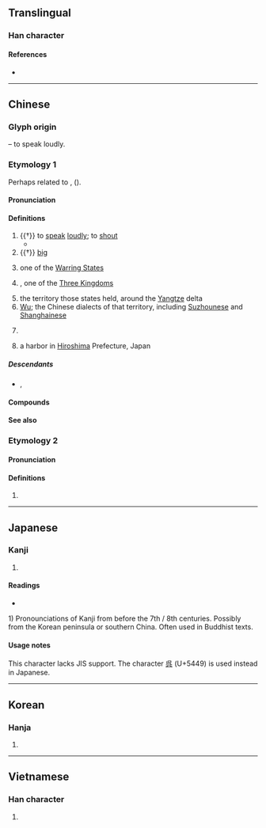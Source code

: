 {{also|吴|呉}}
{{character info/new}}
==Translingual==
{{Han simplified forms|吳|呉|吴}}

===Han character===
{{Han char|rn=30|rad=口|as=04|sn=7|four=26801|canj=RVNK|ids=⿺夨口}}

====References====
* {{Han ref|kx=0179.040|dkj=03365|dj=0396.150|hdz=10595.080|uh=5433|ud=21555|bh=A764|bd=42852}}

----

==Chinese==
{{zh-forms|s=吴|t2=吴|alt=呉,𠯵,㕦,𡗾,𡗿}}

===Glyph origin===
{{Han etyl}}
{{Han compound|口|夨|ls=ic|t1=mouth|t2=man with tilted head}} – to speak loudly.

===Etymology 1===
Perhaps related to {{cog|bo|ངར་སྐད||roar; shout}}, {{cog|bo|ང་རོ||roar; yell; shout}} ({{zh-ref|Schuessler, 2007}}).

====Pronunciation====
{{zh-pron
|m=wú
|m-s=
|c=ng4
|c-t=
|g=
|h=pfs=ǹg
|j=
|mb=ngû
|md=ngù
|mn=xm,qz,tp,kh,lk,sx,mg,hc:ngô͘/ml,tn,yl,km,tc:gô͘
|mn-t=ghou5
|w=3hhu
|x=
|mc=y
|oc=y
|ma=y
|mna=Taiwanese-The_Consonant_ng.ogg
|cat=v,a,pn,n
}}

====Definitions====
{{zh-hanzi}}

# {{†}} to [[speak]] [[loudly]]; to [[shout]]
#* {{zh-x|不 吳 不 敖，胡 考 之 休。|There is no '''noise''', no insolence: An auspice, [all this], of great longevity.|ref=Shijing}}
# {{†}} [[big]]
# {{lb|zh|historical}} {{zh-div|國}} one of the [[w:Warring States period|Warring States]]
# {{lb|zh|historical}} {{zh-div|國}} {{w|Eastern Wu}}, one of the [[Three Kingdoms]]
# the territory those states held, around the [[Yangtze]] delta
# [[Wu]]; the Chinese dialects of that territory, including [[Suzhounese]] and [[Shanghainese]]
#: {{zh-also|吳語}}
# {{surname|lang=zh}}
# {{zh-div|港}} a harbor in [[Hiroshima]] Prefecture, Japan

=====Descendants=====
* {{desc|tl|Go|bor=1}}, {{l|tl|Wu}}

====Compounds====
{{zh-der|吳鳳|吳都|吳淞江|吳國|吳鉤|吹簫吳市|吳鹽|吳剛|吳語|吳派|吳宮教陣|吳牛喘月|吳剛伐桂|大吳|伐東吳|吳越春秋|吳郭魚|吳下阿蒙|吳越同舟|句吳|宋畫吳冶|吳子|吳茱萸|吳頭楚尾|吳越|吳市吹簫|吳儂|孫吳|楚尾吳頭|東吳|吳川|吳堡|吳山|吳店|吳榜}}

====See also====
{{zh-Chinese dynasties}}

===Etymology 2===

====Pronunciation====
{{zh-pron
|m=yú
|cat=
}}

====Definitions====
{{zh-hanzi}}

# {{zh-alt-form|虞}}

----

==Japanese==

===Kanji===
{{ja-kanji|grade=|rs=口04}} <!-- Not a kyūjitai character of 呉 -->

# {{defn|lang=ja|sort=口04}}

====Readings====
* {{ja-readings|on=[[ご]] (go)|kun=[[くれ]] (kure), [[くれる]] (kureru)}}

1) Pronounciations of Kanji from before the 7th / 8th centuries. Possibly from the Korean peninsula or southern China. Often used in Buddhist texts.

====Usage notes====
This character lacks JIS support. The character [[呉]] (U+5449) is used instead in Japanese.

----

==Korean==

===Hanja===
{{ko-hanja|hangeul=[[오]], [[호]]|mr=o, ho}}

# {{defn|lang=ko|sort=口04}}

----

==Vietnamese==

===Han character===
{{vi-hantu|[[ngô]], [[ngo]]|rs=口04}}

# {{defn|lang=vi|sort=口04}}